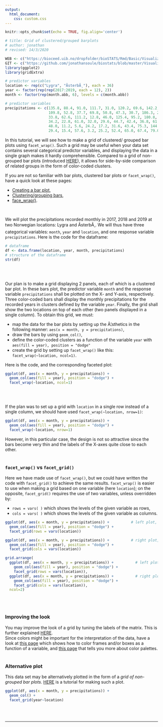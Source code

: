 ```yaml
---
output:
  html_document:
    css: custom.css
--- 
```


```r
knitr::opts_chunk$set(echo = TRUE, fig.align='center')

# title: Grid of clustered/grouped barplots
# author: jonathan
# revised: 14/3/2020 

WEB <- c("https://bioceed.uib.no/dropfolder/bioSTATS/Rmd/Basic/Visualizing/Faceted/grid-clustered-bars.html")
GIT <- c("https://github.com/jonathansoule/biostats/blob/master/Visualizing/Faceted/grid-clustered-bars.Rmd")
library(ggplot2)
library(gridExtra)

# predictor variables
location <- rep(c("Lygra", "ÃsterbÃ¸"), each = 36)
year <- factor(rep(rep(2017:2019, each = 12), 2))
month <- factor(rep(month.abb, 6), levels = c(month.abb))

# predictor variables
precipitations <- c(135.8, 88.4, 91.0, 111.7, 31.0, 120.2, 69.6, 142.2, 83.8, 208.6, 229.4, 141.4,
                    109.8, 52.8, 37.7, 69.8, 50.8, 47.3, 30.7, 186.3, 294.6, 245.9, 57.6, 46.4,
                    33.8, 62.6, 111.2, 12.8, 46.0, 125.4, 95.2, 180.8, 148.6, 132.0, 21.6, 224.4,
                    34.2, 22.8, 61.0, 32.0, 29.6, 44.7, 42.4, 36.8, 61.8, 88.2, 92.6, 80.2,
                    48.0, 11.2, 5.6, 24.2, 17.2, 31.6, 43.4, 75.3, 144.0, 103.0, 12.4, 36.6,
                    29.4, 15.4, 57.6, 3.2, 25.2, 52.4, 65.0, 67.4, 79.0, 18.2, 7.8, 92.0)

```

In this tutorial, we will see how to make a grid of clustered/ grouped bar plots using `facet_wrap()`. Such a grid may be useful when your data set contains several categorical predictor variables, and displaying the data in a single graph makes it hardly comprehensible. Compared to a grid of non-grouped bar plots (introduced [HERE](https://biostats.w.uib.no/grid-bar-plots/){target="_blank"}), it allows for side-by-side comparison of related groups in the form of color-coded clusters. 


If you are not so familiar with bar plots, clustered bar plots or `facet_wrap()`, have a quick look at these pages:

+ [Creating a bar plot](https://biostats.w.uib.no/creating-a-bar-plot/){target="_blank"},
+ [Clustering/grouping bars](https://biostats.w.uib.no/clustering-grouping-bars/){target="_blank"},
+ [face_wrap()](https://biostats.w.uib.no/facet_wrap/){target="_blank"}.

<br/>

We will plot the precipitations recorded monthly in 2017, 2018 and 2019 at two Norwegian locations: Lygra and ÃsterbÃ¸. We will thus have three categorical variables: `month`, `year` and `location`, and one response variable `precipitations`. Here is the code for the dataframe:

```r
# dataframe
df <- data.frame(location, year, month, precipitations)
# structure of the dataframe
str(df)
```
<br/><br/>

Our plan is to make a grid displaying 2 panels, each of which is a clustered bar plot. In these bars plot, the predictor variable `month` and the response variable `precipitations` shall be plotted on the X- and Y-axis, respectively. Three color-coded bars shall display the monthly precipitations for the recorded years in clusters defined by the variable `year`. Finally, the grid shall show the two locations on top of each other (two panels displayed in a single column). To obtain this grid, we must:

+ map the data for the bar plots by setting up the Ã¦sthetics in the following manner: `aes(x = month, y = precipitations)`,
+ draw the bars by using `geom_col()`,
+ define the color-coded clusters as a function of the variable `year` with `aes(fill = year), position = "dodge"`
+ create the grid by setting up `facet_wrap()` like this: `facet_wrap(~location, ncol=1)`.

Here is the code, and the corresponding faceted plot:

```r
ggplot(df, aes(x = month, y = precipitations)) +
  geom_col(aes(fill = year), position = "dodge") + 
  facet_wrap(~location, ncol=1)
```
<br/><br/>

If the plan was to set up a grid with `location` in a single row instead of a single column, we should have used `facet_wrap(~location, nrow=1)`:
```r
ggplot(df, aes(x = month, y = precipitations)) +
  geom_col(aes(fill = year), position = "dodge") + 
  facet_wrap(~location, nrow=1)
```
However, in this particular case, the design is not so attractive since the bars become very thin and the labels of the X-axes quite close to each other. 
<br/><br/>

### `facet_wrap()` vs `facet_grid()`  

Here we have made use of `facet_wrap()`, but we could have written the code with `facet_grid()` to achieve the same results. `facet_wrap()` is easier to use when making a grid based on one variable (here `location`); on the opposite, `facet_grid()` requires the use of two variables, unless overridden by:

+ `rows = vars( )` which shows the levels of the given variable as rows,
+ `cols = vars( )` which shows the levels of the given variable as columns.

```r
ggplot(df, aes(x = month, y = precipitations)) +          # left plot, levels in rows
  geom_col(aes(fill = year), position = "dodge") + 
  facet_grid(rows = vars(location))

ggplot(df, aes(x = month, y = precipitations)) +          # right plot, levels in columns
  geom_col(aes(fill = year), position = "dodge") + 
  facet_grid(cols = vars(location))
```
```r
grid.arrange(
  ggplot(df, aes(x = month, y = precipitations)) +          # left plot, levels in rows
    geom_col(aes(fill = year), position = "dodge") + 
    facet_grid(rows = vars(location)),
  ggplot(df, aes(x = month, y = precipitations)) +          # right plot, levels in columns
    geom_col(aes(fill = year), position = "dodge") + 
    facet_grid(cols = vars(location)),
  ncol=2)
```
<br/><br/>

### Improving the look

You may improve the look of a grid by tuning the labels of the matrix. This is further explained [HERE](https://biostats.w.uib.no/modifying-labels-in-faceted-plots/){target="_blank"}.  
Since colors might be important for the interpretation of the data, have a look at [this page](https://biostats.w.uib.no/color-scale-for-discrete-variables/){target="_blank"} which shows how to color frames and/or boxes as a function of a variable, and [this page](https://biostats.w.uib.no/choosing-colors-for-your-plot/){target="_blank"} that tells you more about color palettes.
<br/><br/>

### Alternative plot

This data set may be alternatively plotted in the form of a *grid of non-grouped bar plots*. [HERE](https://biostats.w.uib.no/grid-bar-plots/){target="_blank"} is a tutorial for making such a plot.
```r
ggplot(df, aes(x = month, y = precipitations)) +
  geom_col() +
  facet_grid(year~location) 
```




<br/><br/>


***
<!-- UNCOMMENT TO ACTIVATE
Get the Rmarkdown file corresponding to this page on [GitHub](`r GIT`){target="_blank"}.
-->
